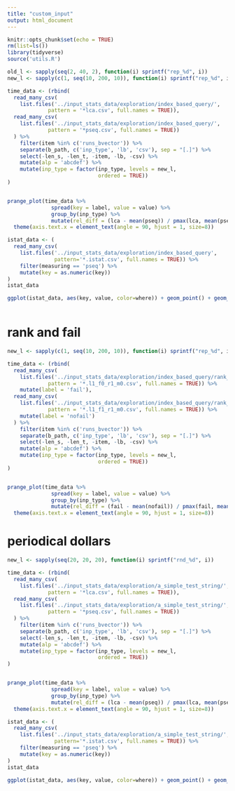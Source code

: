 ```yaml
---
title: "custom_input"
output: html_document
---
```


```r
knitr::opts_chunk$set(echo = TRUE)
rm(list=ls())
library(tidyverse)
source('utils.R')
```

```r
old_l <- sapply(seq(2, 40, 2), function(i) sprintf("rep_%d", i))
new_l <- sapply(c(1, seq(10, 200, 10)), function(i) sprintf("rep_%d", i))

time_data <- (rbind(
  read_many_csv(
    list.files('../input_stats_data/exploration/index_based_query/',
             pattern = '*lca.csv', full.names = TRUE)),
  read_many_csv(
    list.files('../input_stats_data/exploration/index_based_query/',
             pattern = '*pseq.csv', full.names = TRUE))
  ) %>% 
    filter(item %in% c('runs_bvector')) %>%
    separate(b_path, c('inp_type', 'lb', 'csv'), sep = "[.]") %>% 
    select(-len_s, -len_t, -item, -lb, -csv) %>% 
    mutate(alp = 'abcdef') %>% 
    mutate(inp_type = factor(inp_type, levels = new_l,
                             ordered = TRUE))
)


prange_plot(time_data %>% 
              spread(key = label, value = value) %>%  
              group_by(inp_type) %>% 
              mutate(rel_diff = (lca - mean(pseq)) / pmax(lca, mean(pseq)))) +
  theme(axis.text.x = element_text(angle = 90, hjust = 1, size=8))


```


```r

istat_data <- (
  read_many_csv(
    list.files('../input_stats_data/exploration/index_based_query',
               pattern='*.istat.csv', full.names = TRUE)) %>% 
    filter(measuring == 'pseq') %>% 
    mutate(key = as.numeric(key))
)
istat_data

ggplot(istat_data, aes(key, value, color=where)) + geom_point() + geom_line() + facet_wrap(~b_path) #+ xlim(1, 12)



```

# rank and fail



```r
new_l <- sapply(c(1, seq(10, 200, 10)), function(i) sprintf("rep_%d", i))

time_data <- (rbind(
  read_many_csv(
    list.files('../input_stats_data/exploration/index_based_query/rank_and_fail_test/',
             pattern = '*.l1_f0_r1_m0.csv', full.names = TRUE)) %>% 
    mutate(label = 'fail'),
  read_many_csv(
    list.files('../input_stats_data/exploration/index_based_query/rank_and_fail_test/',
             pattern = '*.l1_f1_r1_m0.csv', full.names = TRUE)) %>% 
    mutate(label = 'nofail')
  ) %>% 
    filter(item %in% c('runs_bvector')) %>%
    separate(b_path, c('inp_type', 'lb', 'csv'), sep = "[.]") %>% 
    select(-len_s, -len_t, -item, -lb, -csv) %>% 
    mutate(alp = 'abcdef') %>% 
    mutate(inp_type = factor(inp_type, levels = new_l,
                             ordered = TRUE))
)


prange_plot(time_data %>% 
              spread(key = label, value = value) %>%  
              group_by(inp_type) %>% 
              mutate(rel_diff = (fail - mean(nofail)) / pmax(fail, mean(nofail)))) +
  theme(axis.text.x = element_text(angle = 90, hjust = 1, size=8))

```


# periodical dollars
```r
new_l <- sapply(seq(20, 20, 20), function(i) sprintf("rnd_%d", i))

time_data <- (rbind(
  read_many_csv(
    list.files('../input_stats_data/exploration/a_simple_test_string/',
             pattern = '*lca.csv', full.names = TRUE)),
  read_many_csv(
    list.files('../input_stats_data/exploration/a_simple_test_string/',
             pattern = '*pseq.csv', full.names = TRUE))
  ) %>% 
    filter(item %in% c('runs_bvector')) %>%
    separate(b_path, c('inp_type', 'lb', 'csv'), sep = "[.]") %>% 
    select(-len_s, -len_t, -item, -lb, -csv) %>% 
    mutate(alp = 'abcdef') %>% 
    mutate(inp_type = factor(inp_type, levels = new_l,
                             ordered = TRUE))
)


prange_plot(time_data %>% 
              spread(key = label, value = value) %>%  
              group_by(inp_type) %>% 
              mutate(rel_diff = (lca - mean(pseq)) / pmax(lca, mean(pseq)))) +
  theme(axis.text.x = element_text(angle = 90, hjust = 1, size=8))


```


```r

istat_data <- (
  read_many_csv(
    list.files('../input_stats_data/exploration/a_simple_test_string/',
               pattern='*.istat.csv', full.names = TRUE)) %>% 
    filter(measuring == 'pseq') %>% 
    mutate(key = as.numeric(key))
)
istat_data

ggplot(istat_data, aes(key, value, color=where)) + geom_point() + geom_line() + facet_wrap(~b_path) #+ xlim(1, 12)



```
